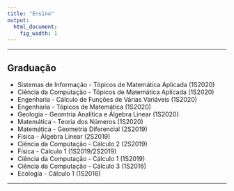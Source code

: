 ```yaml
---
title: "Ensino"
output:
  html_document:
    fig_width: 1
---
```



----

## Graduação

- Sistemas de Informação - Tópicos de Matemática Aplicada (1S2020)
- Ciência da Computação - Tópicos de Matemática Aplicada (1S2020)
- Engenharia - Cálculo de Funções de Várias Variáveis (1S2020)
- Engenharia - Tópicos de Matemática (1S2020)
- Geologia - Geomtria Analítica e Álgebra Linear (1S2020)
- Matemática - Teoria dos Números (1S2020)
- Matemática - Geometria Diferencial (2S2019) 
- Física - Álgebra Linear (2S2019)
- Ciência da Computação - Cálculo 2 (2S2019)
- Física - Cálculo 1 (1S2019/2S2019)
- Ciência da Computação - Cálculo 1 (1S2019)
- Ciência da Computação - Cálculo 3 (1S2016)
- Ecologia - Cálculo 1 (1S2016)

---- 

<!-- ## Pós-Graduação

- MI416 - Introdução aos Modelos Lineares (2S2017) -->


